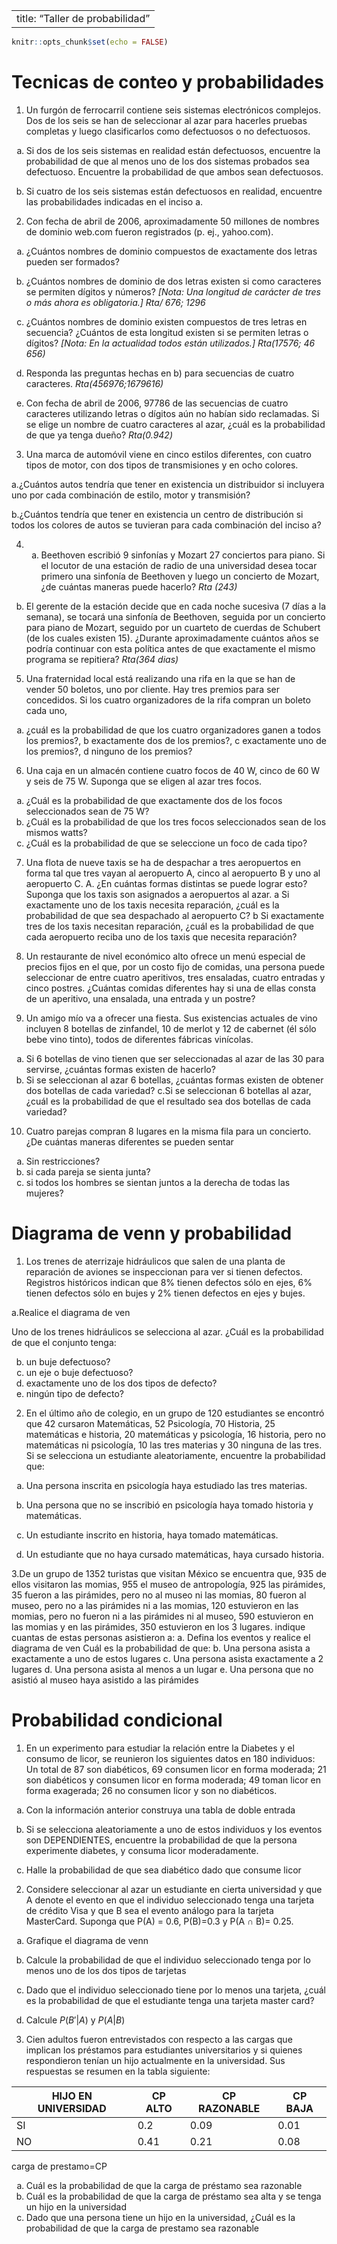 
---
title: "Taller de probabilidad"
---



```r
knitr::opts_chunk$set(echo = FALSE)
```

# Tecnicas de conteo y probabilidades

1. Un furgón de ferrocarril contiene seis sistemas electrónicos complejos. Dos de los seis se han de seleccionar al azar para hacerles pruebas completas y luego clasificarlos como defectuosos o no defectuosos.

a. Si dos de los seis sistemas en realidad están defectuosos, encuentre la probabilidad de que al menos uno de los dos sistemas probados sea defectuoso. Encuentre la probabilidad de que ambos sean defectuosos.

b. Si cuatro de los seis sistemas están defectuosos en realidad, encuentre las probabilidades indicadas en el inciso a.

2. Con fecha de abril de 2006, aproximadamente 50 millones de nombres de dominio web.com fueron registrados (p. ej., yahoo.com).

a. ¿Cuántos nombres de dominio compuestos de exactamente dos letras pueden ser formados?

b. ¿Cuántos nombres de dominio de dos letras existen si como caracteres se permiten dígitos y números? 
*[Nota: Una longitud de carácter de tres o más ahora es obligatoria.] *
*Rta/ 676; 1296*

c. ¿Cuántos nombres de dominio existen compuestos de tres letras en secuencia? ¿Cuántos de esta longitud existen si se permiten letras o dígitos? *[Nota: En la actualidad todos están utilizados.]*
*Rta(17576; 46 656)*

d. Responda las preguntas hechas en b) para secuencias de cuatro caracteres. *Rta(456976;1679616)*

e. Con fecha de abril de 2006, 97786 de las secuencias de cuatro caracteres utilizando letras o dígitos aún no habían sido reclamadas. Si se elige un nombre de cuatro caracteres al azar, ¿cuál es la probabilidad de que ya tenga dueño? *Rta(0.942)*


3. Una marca de automóvil viene en cinco estilos diferentes, con cuatro tipos de motor, con dos tipos de transmisiones y en ocho colores.

a.¿Cuántos autos tendría que tener en existencia un distribuidor si incluyera uno por cada combinación de estilo, motor y transmisión?

b.¿Cuántos tendría que tener en existencia un centro de distribución si todos los colores de autos se tuvieran para cada combinación del inciso a?

4. a. Beethoven escribió 9 sinfonías y Mozart 27 conciertos para piano. Si el locutor de una estación de radio de una universidad desea tocar primero una sinfonía de Beethoven y luego un concierto de Mozart, ¿de cuántas maneras puede hacerlo? *Rta (243)*

b. El gerente de la estación decide que en cada noche sucesiva (7 días a la semana), se tocará una sinfonía de Beethoven, seguida por un concierto para piano de Mozart, seguido por un cuarteto de cuerdas de Schubert (de los cuales existen 15). ¿Durante aproximadamente cuántos años se podría continuar con esta política antes de que exactamente el mismo programa se repitiera? *Rta(364 dias)*

5. Una fraternidad local está realizando una rifa en la que se han de vender 50 boletos, uno por cliente. Hay tres premios para ser concedidos. Si los cuatro organizadores de la rifa compran un boleto cada uno, 
a. ¿cuál es la probabilidad de que los cuatro organizadores ganen a todos los premios?,
b exactamente dos de los premios?,
c exactamente uno de los premios?,
d ninguno de los premios?


6. Una caja en un almacén contiene cuatro focos de 40 W, cinco de 60 W y seis de 75 W. Suponga que se eligen al azar tres focos.
a. ¿Cuál es la probabilidad de que exactamente dos de los focos seleccionados sean de 75 W?
b. ¿Cuál es la probabilidad de que los tres focos seleccionados sean de los mismos watts?
c. ¿Cuál es la probabilidad de que se seleccione un foco de cada tipo?

7. Una flota de nueve taxis se ha de despachar a tres aeropuertos en forma tal que tres vayan al aeropuerto A, cinco al aeropuerto B y uno al aeropuerto C. 
A. ¿En cuántas formas distintas se puede lograr esto?
Suponga que los taxis son asignados a aeropuertos al azar.
a Si exactamente uno de los taxis necesita reparación, ¿cuál es la probabilidad de que sea despachado al aeropuerto C?
b Si exactamente tres de los taxis necesitan reparación, ¿cuál es la probabilidad de que cada aeropuerto reciba uno de los taxis que necesita reparación?


8. Un restaurante de nivel económico alto ofrece un menú especial de precios fijos en el que, por un costo fijo de comidas, una persona puede seleccionar de entre cuatro aperitivos, tres ensaladas, cuatro entradas y cinco postres. ¿Cuántas comidas diferentes hay si una de ellas consta de un aperitivo, una ensalada, una entrada y un postre?

9. Un amigo mío va a ofrecer una fiesta. Sus existencias actuales de vino incluyen 8 botellas de zinfandel, 10 de merlot y 12 de cabernet (él sólo bebe vino tinto), todos de diferentes fábricas vinícolas.

a. Si 6 botellas de vino tienen que ser seleccionadas al azar de las 30 para servirse, ¿cuántas formas existen de hacerlo?
b. Si se seleccionan al azar 6 botellas, ¿cuántas formas existen de obtener dos botellas de cada variedad?
c.Si se seleccionan 6 botellas al azar, ¿cuál es la probabilidad de que el resultado sea dos botellas de cada variedad?

10. Cuatro parejas compran 8 lugares en la misma fila para un concierto. ¿De cuántas maneras diferentes se pueden sentar

a. Sin restricciones?
b. si cada pareja se sienta junta?
c. si todos los hombres se sientan juntos a la derecha de todas las mujeres?


# Diagrama de venn y probabilidad

1. Los trenes de aterrizaje hidráulicos que salen de una planta de reparación de aviones se inspeccionan para ver si tienen defectos. Registros históricos indican que 8% tienen defectos sólo en ejes, 6% tienen defectos sólo en bujes y 2% tienen defectos en ejes y bujes. 

a.Realice el diagrama de ven

Uno de los trenes hidráulicos se selecciona al azar. ¿Cuál es la probabilidad de que el conjunto tenga:

b. un buje defectuoso?
c. un eje o buje defectuoso?
d. exactamente uno de los dos tipos de defecto?
e. ningún tipo de defecto? 


2. En el último año de colegio, en un grupo de 120 estudiantes se encontró que 42 cursaron Matemáticas, 52 Psicología, 70 Historia, 25 matemáticas e historia, 20 matemáticas y psicología, 16 historia, pero no matemáticas ni psicología, 10 las tres materias y 30 ninguna de las tres.
Si se selecciona un estudiante aleatoriamente, encuentre la probabilidad que: 
a. Una persona inscrita en psicología haya estudiado las tres materias. 

b. Una persona que no se inscribió en psicología haya tomado historia y matemáticas. 

c. Un estudiante inscrito en historia, haya tomado matemáticas. 

d. Un estudiante que no haya cursado matemáticas, haya cursado historia.

3.De un grupo de 1352 turistas que visitan México se encuentra que, 935 de ellos visitaron las momias, 955 el museo de antropología, 925 las pirámides, 35 fueron a las pirámides, pero no al museo ni las momias, 80 fueron al museo, pero no a las pirámides ni a las momias, 120 estuvieron en las momias, pero no fueron ni a las pirámides ni al museo, 590 estuvieron en las momias y en las pirámides, 350 estuvieron en los 3 lugares. indique cuantas de estas personas asistieron a: 
a. Defina los eventos y realice el diagrama de ven
Cuál es la probabilidad de que:
b. Una persona asista a exactamente a uno de estos lugares
c. Una persona asista exactamente a 2 lugares 
d. Una persona asista al menos a un lugar
e. Una persona que no asistió al museo haya asistido a las pirámides 


# Probabilidad condicional 

1. En un experimento para estudiar la relación entre la Diabetes y el consumo de licor, se reunieron los siguientes datos en 180 individuos: Un total de 87 son diabéticos, 69 consumen licor en forma moderada; 21 son diabéticos y consumen licor en forma moderada; 49 toman licor en forma exagerada; 26 no consumen licor y son no diabéticos.

a. Con la información anterior construya una tabla de doble entrada 

b. Si se selecciona aleatoriamente a uno de estos individuos y los eventos son DEPENDIENTES, encuentre la probabilidad de que la persona experimente diabetes, y consuma licor moderadamente.

c. Halle la probabilidad de que sea diabético dado que consume licor


2. Considere seleccionar al azar un estudiante en cierta universidad y que A denote el evento en que el individuo seleccionado tenga una tarjeta de crédito Visa y que B sea el evento análogo para la tarjeta MasterCard. Suponga que P(A) = 0.6, P(B)=0.3 y P(A ∩ B)= 0.25. 

a. Grafique el diagrama de venn

b. Calcule la probabilidad de que el individuo seleccionado tenga por lo menos uno de los dos tipos de tarjetas 

c. Dado que el individuo seleccionado tiene por lo menos una tarjeta, ¿cuál es la probabilidad de que el estudiante tenga una tarjeta master card? 

d. Calcule  $P(B'|A)$ y $P(A|B)$

3. Cien adultos fueron entrevistados con respecto a las cargas que implican los préstamos para estudiantes universitarios y si quienes respondieron tenían un hijo actualmente en la universidad. Sus respuestas se resumen en la tabla siguiente:



|HIJO EN UNIVERSIDAD|CP	ALTO|CP	RAZONABLE	|CP BAJA|
|-------------------|-------|-------------|-------|
|SI                 |	   0.2|     	0.09	|0.01   |
|NO                 |   0.41|	      0.21	|0.08   |

carga de prestamo=CP

a. Cuál es la probabilidad de que la carga de préstamo sea razonable
b. Cuál es la probabilidad de que la carga de préstamo sea alta y se tenga un hijo en la universidad
c. Dado que una persona tiene un hijo en la universidad, ¿Cuál es la probabilidad de que la carga de prestamo sea razonable
